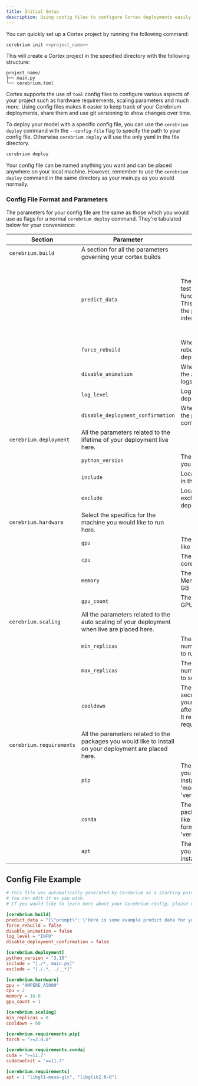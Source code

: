 ```yaml
---
title: Initial Setup
description: Using config files to configure Cortex deployments easily and quickly
---
```


You can quickly set up a Cortex project by running the following command:

```bash
cerebrium init <<project_name>>
```

This will create a Cortex project in the specified directory with the following structure:

```
project_name/
├── main.py
└── cerebrium.toml
```

Cortex supports the use of `toml` config files to configure various aspects of your project such as hardware requirements, scaling parameters and much more.
Using config files makes it easier to keep track of your Cerebrium deployments, share them and use git versioning to show changes over time.

To deploy your model with a specific config file, you can use the `cerebrium deploy` command with the `--config-file` flag to specify the path to your config file. Otherwise `cerebrium deploy` will use the only yaml in the file directory.

```bash
cerebrium deploy
```

Your config file can be named anything you want and can be placed anywhere on your local machine. However, remember to use the `cerebrium deploy` command in the same directory as your main.py as you would normally.

### Config File Format and Parameters

The parameters for your config file are the same as those which you would use as flags for a normal `cerebrium deploy` command. They're tabulated below for your convenience:

| Section | Parameter | Description | Type | Default |
| --- | --- | --- | --- | --- |
| `cerebrium.build` | A section for all the parameters governing your cortex builds | | | |
| | `predict_data` | The data to use to test your predict function on build. This is the same as the payload in a inference call | string | '{"prompt": "Here is some example predict data for your cerebrium.toml which will be used to test your predict function on build."}'  |
| | `force_rebuild` | Whether to force a rebuild of your deployment | boolean | false |
| | `disable_animation` | Whether to disable the animation in the logs. | boolean | false |
| | `log_level` | Log level for the deployment | string | INFO |
| | `disable_deployment_confirmation` | Whether to disable the pre-deployment confirmation prompt | boolean | false |
| `cerebrium.deployment` | All the parameters related to the lifetime of your deployment live here. | | |
| | `python_version` | The Python version you would like to run | float | 3.9 |
| | `include` | Local files to include in the deployment | string | '[./*, main.py]' |
| | `exclude` | Local Files to exclude from the deployment | string | '[./.*, ./__*]' |
| `cerebrium.hardware` | Select the specifics for the machine you would like to run here. | | |
| | `gpu` | The GPU you would like to use. | string | AMPERE_A5000 |    
| | `cpu` | The number of CPU cores to use | int | 2 |
| | `memory` | The amount of Memory to use in GB | float | 14.5 |
| | `gpu_count` | The number of GPUs to specify | int | 2 |
| `cerebrium.scaling` | All the parameters related to the auto scaling of your deployment when live are placed here. | | |
| | `min_replicas` | The minimum number of replicas to run. | int | 0 |
| | `max_replicas` | The maximum number of replicas to scale to. | int | \*plan limit |
| | `cooldown` | The number of seconds to keep your model warm after each request. It resets after every request ends. | int | 60 |
| `cerebrium.requirements` | All the parameters related to the packages you would like to install on your deployment are placed here. | | |
| | `pip` | The pip packages you would like to install. In the format 'module' = 'version_constraints' | dict (toml) | |
| | `conda` | The conda packages you would like to install. In the format 'module' = 'version_constraints' | dict (toml) | |
| | `apt` | The apt packages you would like to install. | list (toml) | |




## Config File Example

```toml
# This file was automatically generated by Cerebrium as a starting point for your project. 
# You can edit it as you wish.
# If you would like to learn more about your Cerebrium config, please visit https://docs.cerebrium.ai/cerebrium/environments/initial-setup#config-file-example

[cerebrium.build]
predict_data = "{\"prompt\": \"Here is some example predict data for your cerebrium.toml which will be used to test your predict function on build.\"}"
force_rebuild = false
disable_animation = false
log_level = "INFO"
disable_deployment_confirmation = false

[cerebrium.deployment]
python_version = "3.10"
include = "[./*, main.py]"
exclude = "[./.*, ./__*]"

[cerebrium.hardware]
gpu = "AMPERE_A5000"
cpu = 2
memory = 16.0
gpu_count = 1

[cerebrium.scaling]
min_replicas = 0
cooldown = 60

[cerebrium.requirements.pip]
torch = ">=2.0.0"

[cerebrium.requirements.conda]
cuda = ">=11.7"
cudatoolkit = "==11.7"

[cerebrium.requirements]
apt = [ "libgl1-mesa-glx", "libglib2.0-0"]

```
